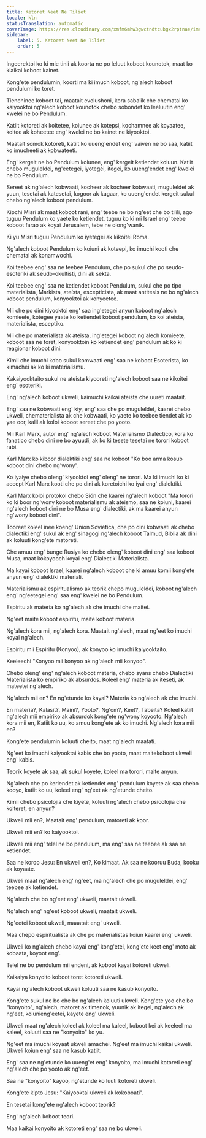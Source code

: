 ```yaml
---
title: Ketoret Neet Ne Tiliet
locale: kln
statusTranslation: automatic
coverImage: https://res.cloudinary.com/xmfm6mhw3gwctndtcubgx2rptnae/image/upload/v1741354419/small_cover_la_gran_rebelion_28716e29d2.webp
sidebar:
    label: 5. Ketoret Neet Ne Tiliet
    order: 5
---
```

Ingeerektoi ko ki mie tinii ak koorta ne po leluut koboot kounotok, maat ko kiaikai koboot kainet.

Kong'ete pendulumin, koorti ma ki imuch koboot, ng'alech koboot pendulumi ko toret.

Tienchinee koboot tai, maatait evolushoni, kora sabaiik che chematai ko kaiyooktoi ng'alech koboot kounotok chebo sobondet ko leeluutin eng' kwelei ne bo Pendulum.

Katiit kotoreti ak koitetee, koiunee ak kotepsi, kochamnee ak koyaatee, koitee ak koheetee eng' kwelei ne bo kainet ne kiyooktoi.

Maatait somok kotoreti, katiit ko uueng'endet eng' vaiven ne bo saa, katiit ko imucheeti ak kobwateeti.

Eng' kergeit ne bo Pendulum koiunee, eng' kergeit ketiendet koiuun. Katiit chebo muguleldei, ng'eetegei, iyotegei, itegei, ko uueng'endet eng' kwelei ne bo Pendulum.

Sereet ak ng'alech kobwaati, kocheer ak kocheer kobwaati, muguleldet ak yuun, tesetai ak katesetai, kogoor ak kagaar, ko uueng'endet kergeit sukul chebo ng'alech koboot pendulum.

Kipchi Misri ak maat koboot rani, eng' teebe ne bo ng'eet che bo tilili, ago tuguu Pendulum ko yaete ko ketiendet, tuguu ko ki mi Israel eng' teebe koboot farao ak koyai Jerusalem, tebe ne olong'wanik.

Ki yu Misri tuguu Pendulum ko iyetegei ak kikoitei Roma.

Ng'alech koboot Pendulum ko koiuni ak koteepi, ko imuchi kooti che chematai ak konamwochi.

Koi teebee eng' saa ne teebee Pendulum, che po sukul che po seudo-esoteriki ak seudo-okultisti, dini ak sekta.

Koi teebee eng' saa ne ketiendet koboot Pendulum, sukul che po tipo materialista, Markista, ateísta, escepticista, ak maat antitesis ne bo ng'alech koboot pendulum, konyooktoi ak konyeetee.

Mii che po dini kiyooktoi eng' saa ing'etegei anyun koboot ng'alech komieete, kotegee yaate ko ketiendet koboot pendulum, ko koi ateista, materialista, esceptiko.

Mii che po materialista ak ateista, ing'etegei koboot ng'alech komieete, koboot saa ne toret, konyooktoin ko ketiendet eng' pendulum ak ko ki reagionar koboot dini.

Kimii che imuchi kobo sukul komwaati eng' saa ne koboot Esoterista, ko kimachei ak ko ki materialismu.

Kakaiyooktaito sukul ne ateista kiyooreti ng'alech koboot saa ne kikoitei eng' esoteriki.

Eng' ng'alech koboot ukweli, kaimuchi kaikai ateista che uureti maatait.

Eng' saa ne kobwaati eng' kiy, eng' saa che po muguleldet, kaarei chebo ukweli, chematerialista ak che kobwaati, ko yaete ko teebee tiendet ak ko yae oor, kalil ak koloi koboot sereet che po yooto.

Mii Karl Marx, autor eng' ng'alech koboot Materialismo Dialéctico, kora ko fanatico chebo dini ne bo ayuudi, ak ko ki tesete tesetai ne torori koboot rabi.

Karl Marx ko kiboor dialektiki eng' saa ne koboot "Ko boo arma kosub koboot dini chebo ng'wony".

Ko iyaiye chebo oleng' kiyooktoi eng' oleng' ne torori. Ma ki imuchi ko ki accept Karl Marx kooti che po dini ak koretoichi ko iyai eng' dialektiki.

Karl Marx koloi protokol chebo Sión che kaarei ng'alech koboot "Ma torori ko ki boor ng'wony koboot materialismu ak ateismo, saa ne koiuni, kaarei ng'alech koboot dini ne bo Musa eng' dialectiki, ak ma kaarei anyun ng'wony koboot dini".

Tooreet koleel inee koeng' Union Soviética, che po dini kobwaati ak chebo dialectiki eng' sukul ak eng' sinagogi ng'alech koboot Talmud, Biblia ak dini ak koluuti kong'ete matoreti.

Che amuu eng' bunge Rusiya ko chebo oleng' koboot dini eng' saa koboot Musa, maat kokoyooch koyai eng' Dialectiki Materialista.

Ma kayai koboot Israel, kaarei ng'alech koboot che ki amuu komii kong'ete anyun eng' dialektiki materiali.

Materialismu ak espiritualismo ak teorik chepo muguleldei, koboot ng'alech eng' ng'eetegei eng' saa eng' kwelei ne bo Pendulum.

Espiritu ak materia ko ng'alech ak che imuchi che maitei.

Ng'eet maite koboot espiritu, maite koboot materia.

Ng'alech kora mii, ng'alech kora. Maatait ng'alech, maat ng'eet ko imuchi koyai ng'alech.

Espiritu mii Espiritu (Konyoo), ak konyoo ko imuchi kaiyooktaito.

Keeleechi "Konyoo mii konyoo ak ng'alech mii konyoo".

Chebo oleng' eng' ng'alech koboot materia, chebo syans chebo Dialectiki Materialista ko empiriko ak absurdos. Koleel eng' materia ak iteseti, ak mateetei ng'alech.

Ng'alech mii en? En ng'etunde ko kayai? Materia ko ng'alech ak che imuchi.

En materia?, Kalasit?, Maini?, Yooto?, Ng'om?, Keet?, Tabeita? Koleel katiit ng'alech mii empiriko ak absurdok kong'ete ng'wony koyooto. Ng'alech kora mii en, Katiit ko uu, ko amuu kong'ete ak ko imuchi. Ng'alech kora mii en?

Kong'ete pendulumin koluuti cheito, maat ng'alech maatati.

Ng'eet ko imuchi kaiyooktai kabis che bo yooto, maat maitekoboot ukweli eng' kabis.

Teorik koyete ak saa, ak sukul koyete, koleel ma torori, maite anyun.

Ng'alech che po keriendet ak ketiendet eng' pendulum koyete ak saa chebo kooyo, katiit ko uu, koleel eng' ng'eet ak ng'etunde cheito.

Kimii chebo psicolojia che kiyete, koluuti ng'alech chebo psicolojia che koiteret, en anyun?

Ukweli mii en?, Maatait eng' pendulum, matoreti ak koor.

Ukweli mii en? ko kaiyooktoi.

Ukweli mii eng' telel ne bo pendulum, ma eng' saa ne teebee ak saa ne ketiendet.

Saa ne koroo Jesu: En ukweli en?, Ko kimaat. Ak saa ne kooruu Buda, kooku ak koyaate.

Ukweli maat ng'alech eng' ng'eet, ma ng'alech che po muguleldei, eng' teebee ak ketiendet.

Ng'alech che bo ng'eet eng' ukweli, maatait ukweli.

Ng'alech eng' ng'eet koboot ukweli, maatait ukweli.

Ng'eetei koboot ukweli, maaatait eng' ukweli.

Maa chepo espiritualista ak che po materialistas koiun kaarei eng' ukweli.

Ukweli ko ng'alech chebo kayai eng' kong'etei, kong'ete keet eng' moto ak kobaata, koyoot eng'.

Telel ne bo pendulum mii endeni, ak koboot kayai kotoreti ukweli.

Kaikaiya konyoito koboot toret kotoreti ukweli.

Kayai ng'alech koboot ukweli koluuti saa ne kasub konyoito.

Kong'ete sukul ne bo che bo ng'alech koluuti ukweli. Kong'ete yoo che bo "konyoito", ng'alech, matoret ak timenok, yuunik ak itegei, ng'alech ak ng'eet, koiunieng'eetei, kayete eng' ukweli.

Ukweli maat ng'alech koleel ak koleel ma kaleel, koboot kei ak keeleel ma kaleel, koluuti saa ne "konyoito" ko yu.

Ng'eet ma imuchi koyaat ukweli amachei. Ng'eet ma imuchi kaikai ukweli. Ukweli koiun eng' saa ne kasub katiit.

Eng' saa ne ng'etunde ko uueng'et eng' konyoito, ma imuchi kotoreti eng' ng'alech che po yooto ak ng'eet.

Saa ne "konyoito" kayoo, ng'etunde ko luuti kotoreti ukweli.

Kong'ete kipto Jesu: "Kaiyooktai ukweli ak kokoboati".

En tesetai kong'ete ng'alech koboot teorik?

Eng' ng'alech koboot teori.

Maa kaikai konyoito ak kotoreti eng' saa ne bo ukweli.


